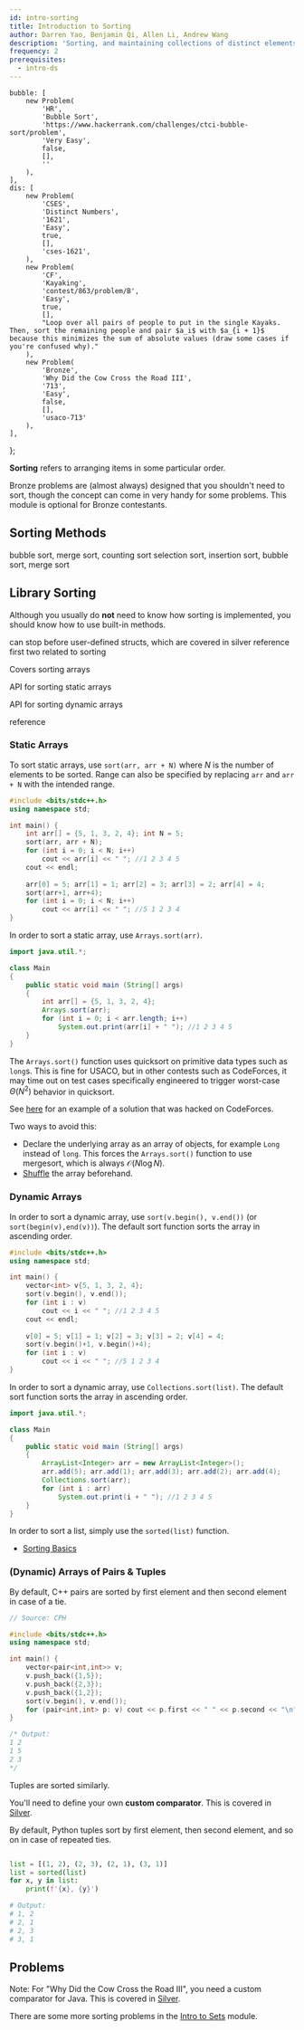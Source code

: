 ```yaml
---
id: intro-sorting
title: Introduction to Sorting
author: Darren Yao, Benjamin Qi, Allen Li, Andrew Wang
description: 'Sorting, and maintaining collections of distinct elements with ordered sets.'
frequency: 2
prerequisites:
  - intro-ds
---
```




	bubble: [
		new Problem(
			'HR',
			'Bubble Sort',
			'https://www.hackerrank.com/challenges/ctci-bubble-sort/problem',
			'Very Easy',
			false,
			[],
			''
		),
	],
	dis: [
		new Problem(
			'CSES',
			'Distinct Numbers',
			'1621',
			'Easy',
			true,
			[],
			'cses-1621',
		),
		new Problem(
			'CF',
			'Kayaking',
			'contest/863/problem/B',
			'Easy',
			true,
			[],
			"Loop over all pairs of people to put in the single Kayaks. Then, sort the remaining people and pair $a_i$ with $a_{i + 1}$ because this minimizes the sum of absolute values (draw some cases if you're confused why)."
		),
		new Problem(
			'Bronze',
			'Why Did the Cow Cross the Road III',
			'713',
			'Easy',
			false,
			[],
			'usaco-713'
		),
	],
};

**Sorting** refers to arranging items in some particular order.

<Warning>

Bronze problems are (almost always) designed that you shouldn't need to sort, though the concept can come in very handy for some problems. This module is optional for Bronze contestants.

</Warning>

## Sorting Methods

<FocusProblem problem={problems.bubble[0]} />

<Resources>
	<Resource source="CPH" title="3.1 - Sorting Theory" starred>
		bubble sort, merge sort, counting sort
	</Resource>
	<Resource source="CSA" title="Sorting" url="sorting">
		selection sort, insertion sort, bubble sort, merge sort
	</Resource>
</Resources>

<!-- No bronze problem should require you to sort an array in $\mathcal{O}(N\log N)$ time for Bronze,  -->

## Library Sorting

Although you usually do **not** need to know how sorting is implemented, you should know how to use built-in methods.

<LanguageSection>

<CPPSection>

<Resources>
	<Resource source="CPH" title="3.2 - Sorting in C++" starred>
		can stop before user-defined structs, which are covered in silver
	</Resource>
	<Resource
		source="CPP"
		title="std::sort"
		url="https://en.cppreference.com/w/cpp/algorithm/sort"
	>
		reference
	</Resource>
	<Resource source="CF" title="C++ Tricks" url="74684">
		first two related to sorting
	</Resource>
</Resources>

</CPPSection>

<JavaSection>

<Resource 
	  source = "tutorialspoint"
	  title = "Java sorting"
	  url = "https://www.tutorialspoint.com/java/util/arrays_sort_object_index.htm"
	>
	Covers sorting arrays
</Resource>

<Resource 
	  source = "Oracle"
	  title = "Arrays.sort"
	  url = "https://docs.oracle.com/javase/7/docs/api/java/util/Arrays.html#sort(java.lang.Object[])"
	>
	API for sorting static arrays
</Resource>

<Resource 
	  source = "Oracle"
	  title = "Collections.sort"
	  url = "https://docs.oracle.com/javase/7/docs/api/java/util/Collections.html#sort(java.util.List)"
	>
	API for sorting dynamic arrays
</Resource>

</JavaSection>

<PySection>

<Resources>
    <Resource 
    source="PY" 
    title="Sorting HOW TO"
    url="https://docs.python.org/3/howto/sorting.html"
    >
        reference
    </Resource>
</Resources>

</PySection>

</LanguageSection>

### Static Arrays

<LanguageSection>

<CPPSection>

To sort static arrays, use `sort(arr, arr + N)` where $N$ is the number of elements to be sorted. Range can also be specified by replacing `arr` and `arr + N` with the intended range.

```cpp
#include <bits/stdc++.h>
using namespace std;

int main() {
    int arr[] = {5, 1, 3, 2, 4}; int N = 5;
    sort(arr, arr + N);
    for (int i = 0; i < N; i++)
    	cout << arr[i] << " "; //1 2 3 4 5
    cout << endl;
    
    arr[0] = 5; arr[1] = 1; arr[2] = 3; arr[3] = 2; arr[4] = 4;
    sort(arr+1, arr+4);
    for (int i = 0; i < N; i++)
    	cout << arr[i] << " "; //5 1 2 3 4
}

```

</CPPSection>

<JavaSection>

In order to sort a static array, use `Arrays.sort(arr)`.

```java
import java.util.*;

class Main
{
	public static void main (String[] args)
	{
		int arr[] = {5, 1, 3, 2, 4};
		Arrays.sort(arr);
		for (int i = 0; i < arr.length; i++)
			System.out.print(arr[i] + " "); //1 2 3 4 5
	}
}
```

<Warning>

The `Arrays.sort()` function uses quicksort on primitive data types such as `long`s. This is fine for USACO, but in other contests such as CodeForces, it may time out on test cases specifically engineered to trigger worst-case $\Theta(N^2)$ behavior in quicksort.

</Warning>

See [here](https://codeforces.com/contest/1324/hacks/625031/) for an example of a solution that was hacked on CodeForces.

Two ways to avoid this:

- Declare the underlying array as an array of objects, for example `Long` instead of `long`. This forces the `Arrays.sort()` function to use mergesort, which is always $\mathcal{O}(N \log N)$.
- [Shuffle](https://pastebin.com/k6gCRJDv) the array beforehand.

</JavaSection>

</LanguageSection>

### Dynamic Arrays

<LanguageSection>

<CPPSection>

In order to sort a dynamic array, use `sort(v.begin(), v.end())` (or `sort(begin(v),end(v))`). The default sort function sorts the array in ascending order.

```cpp
#include <bits/stdc++.h>
using namespace std;

int main() {
    vector<int> v{5, 1, 3, 2, 4};
    sort(v.begin(), v.end());
    for (int i : v)
    	cout << i << " "; //1 2 3 4 5
    cout << endl;
    
    v[0] = 5; v[1] = 1; v[2] = 3; v[3] = 2; v[4] = 4;
    sort(v.begin()+1, v.begin()+4);
    for (int i : v)
    	cout << i << " "; //5 1 2 3 4
}

```

</CPPSection>

<JavaSection>

In order to sort a dynamic array, use `Collections.sort(list)`. The default sort function sorts the array in ascending order.

```java
import java.util.*;

class Main
{
	public static void main (String[] args)
	{
		ArrayList<Integer> arr = new ArrayList<Integer>();
		arr.add(5); arr.add(1); arr.add(3); arr.add(2); arr.add(4);
		Collections.sort(arr);
		for (int i : arr)
			System.out.print(i + " "); //1 2 3 4 5
	}
}
```

</JavaSection>

<PySection>

In order to sort a list, simply use the `sorted(list)` function.
- [Sorting Basics](https://docs.python.org/3/howto/sorting.html)

</PySection>

</LanguageSection>

### (Dynamic) Arrays of Pairs & Tuples

<LanguageSection>

<CPPSection>

By default, C++ pairs are sorted by first element and then second element in case of a tie.

```cpp
// Source: CPH

#include <bits/stdc++.h>
using namespace std;

int main() {
	vector<pair<int,int>> v;
	v.push_back({1,5});
	v.push_back({2,3});
	v.push_back({1,2});
	sort(v.begin(), v.end());
	for (pair<int,int> p: v) cout << p.first << " " << p.second << "\n";
}

/* Output:
1 2
1 5
2 3
*/
```

Tuples are sorted similarly.

</CPPSection>

<JavaSection>

You'll need to define your own **custom comparator**. This is covered in [Silver](/silver/sorting-custom).

</JavaSection>

<PySection>

By default, Python tuples sort by first element, then second element, and so on in case of repeated ties.

```py

list = [(1, 2), (2, 3), (2, 1), (3, 1)]
list = sorted(list)
for x, y in list:
    print(f'{x}, {y}')

# Output:
# 1, 2
# 2, 1
# 2, 3
# 3, 1
```

</PySection>

</LanguageSection>

## Problems

<Problems problems={problems.dis} />

Note: For "Why Did the Cow Cross the Road III", you need a custom comparator for Java. This is covered in [Silver](/silver/sorting-custom).

There are some more sorting problems in the [Intro to Sets](/bronze/intro-sets) module.

<!-- 

what about USACO problems? (though sorting is _very_ rare in Bronze)

I added one, but I can't find anything else -->

